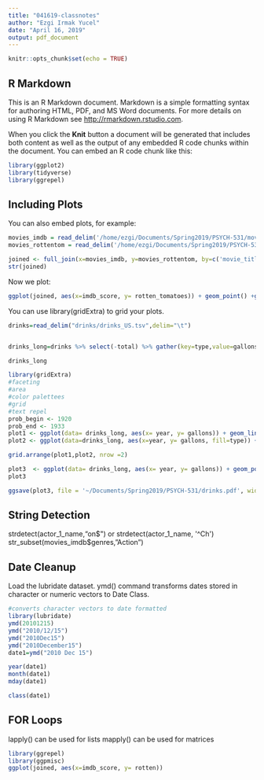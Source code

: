 ```yaml
---
title: "041619-classnotes"
author: "Ezgi Irmak Yucel"
date: "April 16, 2019"
output: pdf_document
---
```


```r
knitr::opts_chunk$set(echo = TRUE)
```

## R Markdown

This is an R Markdown document. Markdown is a simple formatting syntax for authoring HTML, PDF, and MS Word documents. For more details on using R Markdown see <http://rmarkdown.rstudio.com>.

When you click the **Knit** button a document will be generated that includes both content as well as the output of any embedded R code chunks within the document. You can embed an R code chunk like this:

```r
library(ggplot2)
library(tidyverse)
library(ggrepel)
```

## Including Plots

You can also embed plots, for example:

```r
movies_imdb = read_delim('/home/ezgi/Documents/Spring2019/PSYCH-531/movies/movies_imdb.txt', delim=',')
movies_rottentom = read_delim('/home/ezgi/Documents/Spring2019/PSYCH-531/movies/movies_rottentom.txt', delim=',')
```
```r
joined <- full_join(x=movies_imdb, y=movies_rottentom, by=c('movie_title'='title')) 
str(joined)
```

Now we plot:
```r
ggplot(joined, aes(x=imdb_score, y= rotten_tomatoes)) + geom_point() +geom_text_repel(aes(label= movie_title)) +xlab('IMDB Score') + ylab('Rotten Tomatoes Score') 
```

You can use library(gridExtra) to grid your plots. 

```r
drinks=read_delim("drinks/drinks_US.tsv",delim="\t")


drinks_long=drinks %>% select(-total) %>% gather(key=type,value=gallons,beer:spirits)

drinks_long
```
```r
library(gridExtra)
#faceting
#area
#color palettees
#grid
#text repel
prob_begin <- 1920
prob_end <- 1933
plot1 <- ggplot(data= drinks_long, aes(x= year, y= gallons)) + geom_line() +geom_rect(aes(xmin =prob_begin, ymin = 0 , xmax= prob_end, ymax =max(drinks_long$gallons)), alpha = 0.5) +facet_grid(~type) +xlab('year')+ylab('gallons') 
plot2 <- ggplot(data=drinks_long, aes(x=year, y= gallons, fill=type)) +geom_area() + geom_rect(aes(xmin =prob_begin, ymin = 0 , xmax= prob_end, ymax =max(drinks_long$gallons)) )

grid.arrange(plot1,plot2, nrow =2)
```
```r
plot3  <- ggplot(data= drinks_long, aes(x= year, y= gallons)) + geom_point(aes(col= type)) +geom_rect(data= drinks_long[1,], aes(xmin =prob_begin, ymin = min(drinks_long$gallons) , xmax= prob_end, ymax =max(drinks_long$gallons)), alpha =0.2,)  +xlab('year')+ylab('gallons') 
plot3
```

```r
ggsave(plot3, file = '~/Documents/Spring2019/PSYCH-531/drinks.pdf', width = 10, height =4)
```


## String Detection
strdetect(actor_1_name,"on$") or strdetect(actor_1_name, '^Ch')
str_subset(movies_imdb$genres,"Action")

## Date Cleanup 

Load the lubridate dataset. ymd() command transforms dates stored in character or numeric vectors to Date Class.

```r
#converts character vectors to date formatted
library(lubridate)
ymd(20101215)
ymd("2010/12/15")
ymd("2010Dec15")
ymd("2010December15")
date1=ymd("2010 Dec 15")

year(date1)
month(date1)
mday(date1)

class(date1)
```


## FOR Loops

lapply() can be used for lists
mapply() can be used for matrices


```r
library(ggrepel)
library(ggpmisc)
ggplot(joined, aes(x=imdb_score, y= rotten))
```

